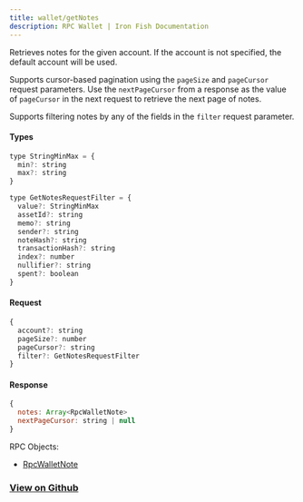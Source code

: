 ```yaml
---
title: wallet/getNotes
description: RPC Wallet | Iron Fish Documentation
---
```


Retrieves notes for the given account. If the account is not specified, the default account will be used.

Supports cursor-based pagination using the `pageSize` and `pageCursor` request parameters. Use the `nextPageCursor` from a response as the value of `pageCursor` in the next request to retrieve the next page of notes.

Supports filtering notes by any of the fields in the `filter` request parameter.

#### Types 

```js
type StringMinMax = {
  min?: string
  max?: string
}

type GetNotesRequestFilter = {
  value?: StringMinMax
  assetId?: string
  memo?: string
  sender?: string
  noteHash?: string
  transactionHash?: string
  index?: number
  nullifier?: string
  spent?: boolean
}
```

#### Request

```js
{
  account?: string
  pageSize?: number
  pageCursor?: string
  filter?: GetNotesRequestFilter
}
```

#### Response

```js
{
  notes: Array<RpcWalletNote>
  nextPageCursor: string | null
}
```

RPC Objects: 
- [RpcWalletNote](/developers/documentation/rpc/objects/rpcWalletNote)


### [View on Github](https://github.com/iron-fish/ironfish/blob/master/ironfish/src/rpc/routes/wallet/getNotes.ts)
